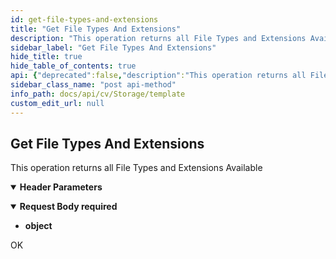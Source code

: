 ```yaml
---
id: get-file-types-and-extensions
title: "Get File Types And Extensions"
description: "This operation returns all File Types and Extensions Available"
sidebar_label: "Get File Types And Extensions"
hide_title: true
hide_table_of_contents: true
api: {"deprecated":false,"description":"This operation returns all File Types and Extensions Available","operationId":"Get File Types And Extensions","parameters":[{"description":"","in":"header","name":"Authtoken","required":true,"schema":{"example":"{{TOKEN}}","type":"string"}}],"requestBody":{"content":{"application/json":{"example":{},"schema":{"example":{},"type":"object"}}},"description":"","required":true},"tags":["Storage Resource Operations"],"responses":{"200":{"description":"OK"}},"method":"post","path":"/GetFileTypesAndExtensions","servers":[{"url":"http://{hostname}/webconsole/api","variables":{"hostname":{"default":"localhost","description":"Webconsole"}}}],"jsonRequestBodyExample":{},"info":{"title":"Template","contact":{},"version":"1.0","description":"Template"},"postman":{"name":"Get File Types And Extensions","description":{"content":"This operation returns all File Types and Extensions Available","type":"text/plain"},"url":{"path":["GetFileTypesAndExtensions"],"host":["{{baseUrl}}"],"query":[],"variable":[]},"header":[{"disabled":false,"description":{"content":"(Required) ","type":"text/plain"},"key":"Authtoken","value":""},{"key":"Content-Type","value":"application/json"}],"method":"POST","body":{"mode":"raw","raw":"\"\"","options":{"raw":{"language":"json"}}}}}
sidebar_class_name: "post api-method"
info_path: docs/api/cv/Storage/template
custom_edit_url: null
---
```



## Get File Types And Extensions



This operation returns all File Types and Extensions Available

<details style={{"marginBottom":"1rem"}} data-collapsed={false} open={true}><summary style={{}}><strong>Header Parameters</strong></summary><div><ul><ParamsItem className={"paramsItem"} param={{"description":"","in":"header","name":"Authtoken","required":true,"schema":{"example":"{{TOKEN}}","type":"string"}}}></ParamsItem></ul></div></details><MimeTabs><TabItem label={"application/json"} value={"application/json-schema"}><details style={{}} data-collapsed={false} open={true}><summary style={{"textAlign":"left"}}><strong>Request Body</strong><strong style={{"fontSize":"var(--ifm-code-font-size)","color":"var(--openapi-required)"}}> required</strong></summary><div style={{"textAlign":"left","marginLeft":"1rem"}}></div><ul style={{"marginLeft":"1rem"}}><li><div><strong>object</strong></div></li></ul></details></TabItem></MimeTabs><div><ApiTabs><TabItem label={"200"} value={"200"}><div>

OK

</div><div></div></TabItem></ApiTabs></div>
      